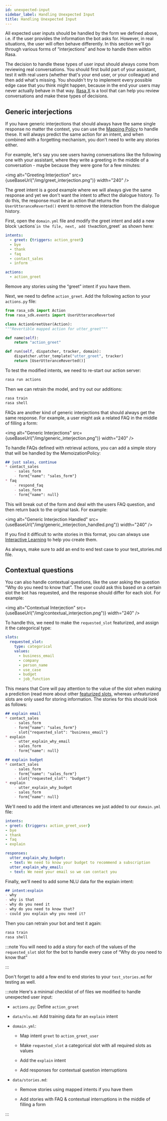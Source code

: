 ```yaml
---
id: unexpected-input
sidebar_label: Handling Unexpected Input
title: Handling Unexpected Input
---
```



<a aria-hidden="true" tabIndex="-1" className="anchor enhancedAnchor" id="handling-unexpected-user-input"></a>

All expected user inputs should be handled by the form we defined above, i.e. if the
user provides the information the bot asks for. However, in real situations, the user
will often behave differently. In this section we'll go through various forms of
“interjections” and how to handle them within Rasa.

The decision to handle these types of user input should always come from reviewing
real conversations. You should first build part of your assistant, test it with real users
(whether that's your end user, or your colleague) and then add what's missing. You shouldn't
try to implement every possible edge case that you think might happen, because in the end
your users may never actually behave in that way.
[Rasa X](https://rasa.com/docs/rasa-x/)
is a tool that can help you review conversations and make these types of decisions.

## Generic interjections

If you have generic interjections that should always have the same single response no
matter the context, you can use the [Mapping Policy](./policies.mdx#mapping-policy) to handle these. It will always
predict the same action for an intent, and when combined with a forgetting mechanism,
you don't need to write any stories either.

For example, let's say you see users having conversations like the following one with
your assistant, where they write a greeting in the middle of a conversation -
maybe because they were gone for a few minutes:



<img alt="Greeting Interjection" src={useBaseUrl("/img/greet_interjection.png")} width="240" />

The greet intent is a good example where we will always give the same response and
yet we don't want the intent to affect the dialogue history. To do this, the response
must be an action that returns the `UserUtteranceReverted()` event to remove the
interaction from the dialogue history.

First, open the `domain.yml` file and modify the greet intent and add a new block `\`actions\`` in
the file, next, add the `action_greet` as shown here:

```yaml
intents:
  - greet: {triggers: action_greet}
  - bye
  - thank
  - faq
  - contact_sales
  - inform

actions:
  - action_greet
```

Remove any stories using the “greet” intent if you have them.

Next, we need to define `action_greet`. Add the following action to your `actions.py` file:

```python
from rasa_sdk import Action
from rasa_sdk.events import UserUtteranceReverted

class ActionGreetUser(Action):
"""Revertible mapped action for utter_greet"""

def name(self):
    return "action_greet"

def run(self, dispatcher, tracker, domain):
    dispatcher.utter_template("utter_greet", tracker)
    return [UserUtteranceReverted()]
```

To test the modified intents, we need to re-start our action server:

```bash
rasa run actions
```

Then we can retrain the model, and try out our additions:

```bash
rasa train
rasa shell
```

FAQs are another kind of generic interjections that should always get the same response.
For example, a user might ask a related FAQ in the middle of filling a form:



<img alt="Generic Interjections" src={useBaseUrl("/img/generic_interjection.png")} width="240" />

To handle FAQs defined with retrieval actions, you can add a simple story that will be handled by the MemoizationPolicy:

```md
## just sales, continue
* contact_sales
    - sales_form
    - form{"name": "sales_form"}
* faq
    - respond_faq
    - sales_form
    - form{"name": null}
```

This will break out of the form and deal with the users FAQ question, and then return back to the original task.
For example:



<img alt="Generic Interjection Handled" src={useBaseUrl("/img/generic_interjection_handled.png")} width="240" />

If you find it difficult to write stories in this format, you can always use [Interactive Learning](./writing-stories.mdx#interactive-learning)
to help you create them.

As always, make sure to add an end to end test case to your test_stories.md file.

## Contextual questions

You can also handle contextual questions,
like the user asking the question “Why do you need to know that”. The user could ask this based on a certain slot
the bot has requested, and the response should differ for each slot. For example:



<img alt="Contextual Interjection" src={useBaseUrl("/img/contextual_interjection.png")} width="240" />

To handle this, we need to make the `requested_slot` featurized, and assign it the categorical type:

```yaml
slots:
  requested_slot:
    type: categorical
    values:
      - business_email
      - company
      - person_name
      - use_case
      - budget
      - job_function
```

This means that Core will pay attention to the value of the slot when making a prediction
(read more about other [featurized slots](./domain.mdx#slots), whereas
unfeaturized slots are only used for storing information. The stories for this should look as follows:

```md
## explain email
* contact_sales
    - sales_form
    - form{"name": "sales_form"}
    - slot{"requested_slot": "business_email"}
* explain
    - utter_explain_why_email
    - sales_form
    - form{"name": null}

## explain budget
* contact_sales
    - sales_form
    - form{"name": "sales_form"}
    - slot{"requested_slot": "budget"}
* explain
    - utter_explain_why_budget
    - sales_form
    - form{"name": null}
```

We'll need to add the intent and utterances we just added to our `domain.yml` file:

```yaml
intents:
- greet: {triggers: action_greet_user}
- bye
- thank
- faq
- explain

responses:
  utter_explain_why_budget:
  - text: We need to know your budget to recommend a subscription
  utter_explain_why_email:
  - text: We need your email so we can contact you
```

Finally, we'll need to add some NLU data for the explain intent:

```md
## intent:explain
- why
- why is that
- why do you need it
- why do you need to know that?
- could you explain why you need it?
```

Then you can retrain your bot and test it again:

```bash
rasa train
rasa shell
```

:::note
You will need to add a story for each of the values of the `requested_slot` slot
for the bot to handle every case of “Why do you need to know that”

:::

Don't forget to add a few end to end stories to your `test_stories.md` for testing as well.

:::note
Here's a minimal checklist of  of files we modified to handle unexpected user input:

* `actions.py`: Define `action_greet`

* `data/nlu.md`: Add training data for an `explain` intent

* `domain.yml`:

    * Map intent `greet` to  `action_greet_user`

    * Make `requested_slot` a categorical slot with all required slots as values

    * Add the `explain` intent

    * Add responses for contextual question interruptions

* `data/stories.md`:

    * Remove stories using mapped intents if you have them

    * Add stories with FAQ & contextual interruptions in the middle of filling a form

:::
